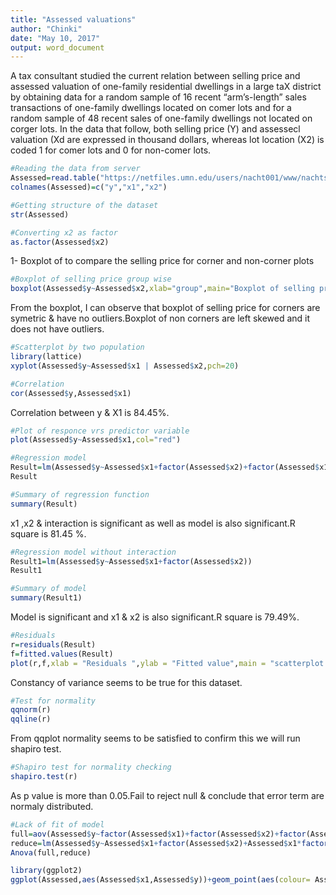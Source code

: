 ---
title: "Assessed valuations"
author: "Chinki"
date: "May 10, 2017"
output: word_document
---

 A tax consultant studied the current relation between selling price and assessed valuation of one-family residential dwellings in a large taX district by obtaining data for a random sample of 16 recent "arm's-length" sales transactions of one-family dwellings located on comer lots and for a random sample of 48 recent sales of one-family dwellings not located on corger lots. In the data that follow, both selling price (Y) and assessecl valuation (Xd are expressed in thousand dollars, whereas lot location (X2) is coded 1 for comer lots and 0 for non-comer lots. 
```{r}
#Reading the data from server
Assessed=read.table("https://netfiles.umn.edu/users/nacht001/www/nachtsheim/Kutner/Chapter%20%208%20Data%20Sets/CH08PR24.txt")
colnames(Assessed)=c("y","x1","x2")
```
```{r}
#Getting structure of the dataset
str(Assessed)
```
```{r}
#Converting x2 as factor
as.factor(Assessed$x2)
```
1- Boxplot of  to compare the selling price for corner and non-corner plots

```{r}
#Boxplot of selling price group wise
boxplot(Assessed$y~Assessed$x2,xlab="group",main="Boxplot of selling price",col=c("blue","red"))
```
From the boxplot, I can observe that boxplot of selling price for corners are symetric & have no outliers.Boxplot of non corners are left skewed and it does not have outliers.
```{r}
#Scatterplot by two population
library(lattice)
xyplot(Assessed$y~Assessed$x1 | Assessed$x2,pch=20)
```
```{r}
#Correlation 
cor(Assessed$y,Assessed$x1)
```
Correlation between y & X1 is 84.45%.
```{r}
#Plot of responce vrs predictor variable 
plot(Assessed$y~Assessed$x1,col="red")
```
```{r}
#Regression model 
Result=lm(Assessed$y~Assessed$x1+factor(Assessed$x2)+factor(Assessed$x1*Assessed$x2))
Result
```
```{r}
#Summary of regression function
summary(Result)
```
x1 ,x2 & interaction is significant as well as model is also significant.R square is 81.45 %.
```{r}
#Regression model without interaction
Result1=lm(Assessed$y~Assessed$x1+factor(Assessed$x2))
Result1
```
```{r}
#Summary of model
summary(Result1)
```
Model is significant and x1 & x2 is also significant.R square is 79.49%.
```{r}
#Residuals 
r=residuals(Result)
f=fitted.values(Result)
plot(r,f,xlab = "Residuals ",ylab = "Fitted value",main = "scatterplot of residuals & Fittedvalue",col="blue")
```
Constancy of variance seems to be true for this dataset.
```{r}
#Test for normality 
qqnorm(r)
qqline(r)
```
From qqplot normality seems to be satisfied to confirm this we will run shapiro test.
```{r}
#Shapiro test for normality checking 
shapiro.test(r)
```
As p value is more than 0.05.Fail to reject null & conclude that error term are normaly distributed.
```{r}
#Lack of fit of model
full=aov(Assessed$y~factor(Assessed$x1)+factor(Assessed$x2)+factor(Assessed$x1*Assessed$x2))
reduce=lm(Assessed$y~Assessed$x1+factor(Assessed$x2)+Assessed$x1*factor(Assessed$x2))
Anova(full,reduce)
```
```{r}
library(ggplot2)
ggplot(Assessed,aes(Assessed$x1,Assessed$y))+geom_point(aes(colour= Assessed$x2, shape= Assessed$x2), size = 3, alpha = .8)+geom_smooth(method="lm", se= F, size = 1, aes(linetype = Assessed$x2, group = Assessed$x2)) +geom_smooth(method = 'lm',size = 1, colour = 'black', se = F) + theme_bw()
```



